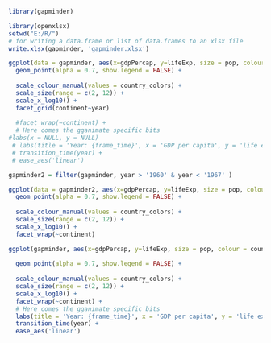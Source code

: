 ```{r}
library(gapminder)
```

```{r}
library(openxlsx)
setwd("E:/R/")
# for writing a data.frame or list of data.frames to an xlsx file
write.xlsx(gapminder, 'gapminder.xlsx')
```

```{r fig.width=12, fig.height=5}


ggplot(data = gapminder, aes(x=gdpPercap, y=lifeExp, size = pop, colour = country)) +  
  geom_point(alpha = 0.7, show.legend = FALSE) +
  
  scale_colour_manual(values = country_colors) +
  scale_size(range = c(2, 12)) +
  scale_x_log10() +
  facet_grid(continent~year)
  
  #facet_wrap(~continent) +
  # Here comes the gganimate specific bits
#labs(x = NULL, y = NULL)
 # labs(title = 'Year: {frame_time}', x = 'GDP per capita', y = 'life expectancy') 
 # transition_time(year) +
 # ease_aes('linear')

```

```{r fig.width=12, fig.height=5}

gapminder2 = filter(gapminder, year > '1960' & year < '1967' )

ggplot(data = gapminder2, aes(x=gdpPercap, y=lifeExp, size = pop, colour = country)) +  
  geom_point(alpha = 0.7, show.legend = FALSE) +
  
  scale_colour_manual(values = country_colors) +
  scale_size(range = c(2, 12)) +
  scale_x_log10() +
  facet_wrap(~continent)

```



```{r}


ggplot(gapminder, aes(x=gdpPercap, y=lifeExp, size = pop, colour = country)) +
  
  geom_point(alpha = 0.7, show.legend = FALSE) +
  
  scale_colour_manual(values = country_colors) +
  scale_size(range = c(2, 12)) +
  scale_x_log10() +
  facet_wrap(~continent) +
  # Here comes the gganimate specific bits
  labs(title = 'Year: {frame_time}', x = 'GDP per capita', y = 'life expectancy') +
  transition_time(year) +
  ease_aes('linear')
```






